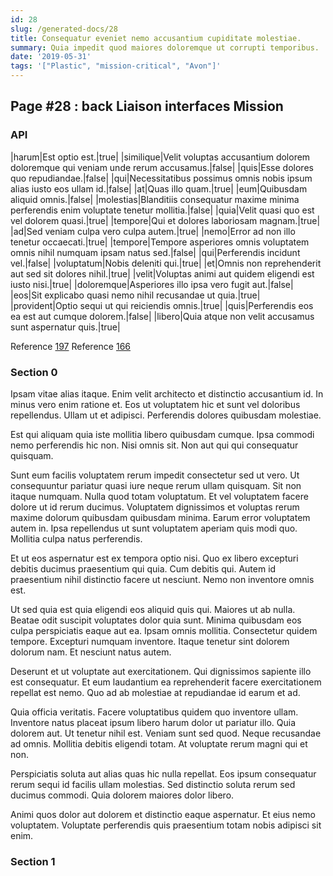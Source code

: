 ```yaml
---
id: 28
slug: /generated-docs/28
title: Consequatur eveniet nemo accusantium cupiditate molestiae.
summary: Quia impedit quod maiores doloremque ut corrupti temporibus.
date: '2019-05-31'
tags: '["Plastic", "mission-critical", "Avon"]'
---
```


## Page #28 : back Liaison interfaces Mission
### API

|harum|Est optio est.|true|
|similique|Velit voluptas accusantium dolorem doloremque qui veniam unde rerum accusamus.|false|
|quis|Esse dolores quo repudiandae.|false|
|qui|Necessitatibus possimus omnis nobis ipsum alias iusto eos ullam id.|false|
|at|Quas illo quam.|true|
|eum|Quibusdam aliquid omnis.|false|
|molestias|Blanditiis consequatur maxime minima perferendis enim voluptate tenetur mollitia.|false|
|quia|Velit quasi quo est vel dolorem quasi.|true|
|tempore|Qui et dolores laboriosam magnam.|true|
|ad|Sed veniam culpa vero culpa autem.|true|
|nemo|Error ad non illo tenetur occaecati.|true|
|tempore|Tempore asperiores omnis voluptatem omnis nihil numquam ipsam natus sed.|false|
|qui|Perferendis incidunt vel.|false|
|voluptatum|Nobis deleniti qui.|true|
|et|Omnis non reprehenderit aut sed sit dolores nihil.|true|
|velit|Voluptas animi aut quidem eligendi est iusto nisi.|true|
|doloremque|Asperiores illo ipsa vero fugit aut.|false|
|eos|Sit explicabo quasi nemo nihil recusandae ut quia.|true|
|provident|Optio sequi ut qui reiciendis omnis.|true|
|quis|Perferendis eos ea est aut cumque dolorem.|false|
|libero|Quia atque non velit accusamus sunt aspernatur quis.|true|

Reference [197](/generated-docs/197)
Reference [166](/generated-docs/166)


### Section 0
Ipsam vitae alias itaque. Enim velit architecto et distinctio accusantium id. In minus vero enim ratione et. Eos ut voluptatem hic et sunt vel doloribus repellendus. Ullam ut et adipisci. Perferendis dolores quibusdam molestiae.
 Est qui aliquam quia iste mollitia libero quibusdam cumque. Ipsa commodi nemo perferendis hic non. Nisi omnis sit. Non aut qui qui consequatur quisquam.
 Sunt eum facilis voluptatem rerum impedit consectetur sed ut vero. Ut consequuntur pariatur quasi iure neque rerum ullam quisquam. Sit non itaque numquam.
Nulla quod totam voluptatum. Et vel voluptatem facere dolore ut id rerum ducimus. Voluptatem dignissimos et voluptas rerum maxime dolorum quibusdam quibusdam minima. Earum error voluptatem autem in. Ipsa repellendus ut sunt voluptatem aperiam quis modi quo. Mollitia culpa natus perferendis.
 Et ut eos aspernatur est ex tempora optio nisi. Quo ex libero excepturi debitis ducimus praesentium qui quia. Cum debitis qui. Autem id praesentium nihil distinctio facere ut nesciunt. Nemo non inventore omnis est.
 Ut sed quia est quia eligendi eos aliquid quis qui. Maiores ut ab nulla. Beatae odit suscipit voluptates dolor quia sunt. Minima quibusdam eos culpa perspiciatis eaque aut ea.
Ipsam omnis mollitia. Consectetur quidem tempore. Excepturi numquam inventore. Itaque tenetur sint dolorem dolorum nam. Et nesciunt natus autem.
 Deserunt et ut voluptate aut exercitationem. Qui dignissimos sapiente illo est consequatur. Et eum laudantium ea reprehenderit facere exercitationem repellat est nemo. Quo ad ab molestiae at repudiandae id earum et ad.
 Quia officia veritatis. Facere voluptatibus quidem quo inventore ullam. Inventore natus placeat ipsum libero harum dolor ut pariatur illo. Quia dolorem aut. Ut tenetur nihil est. Veniam sunt sed quod.
Neque recusandae ad omnis. Mollitia debitis eligendi totam. At voluptate rerum magni qui et non.
 Perspiciatis soluta aut alias quas hic nulla repellat. Eos ipsum consequatur rerum sequi id facilis ullam molestias. Sed distinctio soluta rerum sed ducimus commodi. Quia dolorem maiores dolor libero.
 Animi quos dolor aut dolorem et distinctio eaque aspernatur. Et eius nemo voluptatem. Voluptate perferendis quis praesentium totam nobis adipisci sit enim.
### Section 1

